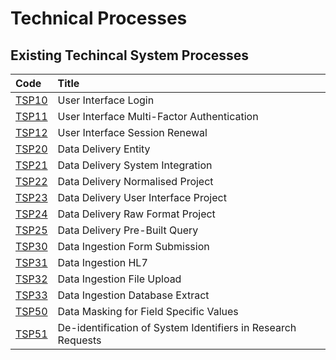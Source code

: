 # Technical Processes

## Existing Techincal System Processes

| Code                                             | Title                                                        |
| :----------------------------------------------- | :----------------------------------------------------------- |
| [TSP10](/Documentation/TechnicalProcesses/TSP10) | User Interface Login                                         |
| [TSP11](/Documentation/TechnicalProcesses/TSP11) | User Interface Multi-Factor Authentication                   |
| [TSP12](/Documentation/TechnicalProcesses/TSP12) | User Interface Session Renewal                               |
| [TSP20](/Documentation/TechnicalProcesses/TSP20) | Data Delivery Entity                                         |
| [TSP21](/Documentation/TechnicalProcesses/TSP21) | Data Delivery System Integration                             |
| [TSP22](/Documentation/TechnicalProcesses/TSP22) | Data Delivery Normalised Project                             |
| [TSP23](/Documentation/TechnicalProcesses/TSP23) | Data Delivery User Interface Project                         |
| [TSP24](/Documentation/TechnicalProcesses/TSP24) | Data Delivery Raw Format Project                             |
| [TSP25](/Documentation/TechnicalProcesses/TSP25) | Data Delivery Pre-Built Query                                |
| [TSP30](/Documentation/TechnicalProcesses/TSP30) | Data Ingestion Form Submission                               |
| [TSP31](/Documentation/TechnicalProcesses/TSP31) | Data Ingestion HL7                                           |
| [TSP32](/Documentation/TechnicalProcesses/TSP32) | Data Ingestion File Upload                                   |
| [TSP33](/Documentation/TechnicalProcesses/TSP33) | Data Ingestion Database Extract                              |
| [TSP50](/Documentation/TechnicalProcesses/TSP50) | Data Masking for Field Specific Values                       |
| [TSP51](/Documentation/TechnicalProcesses/TSP51) | De-identification of System Identifiers in Research Requests |
